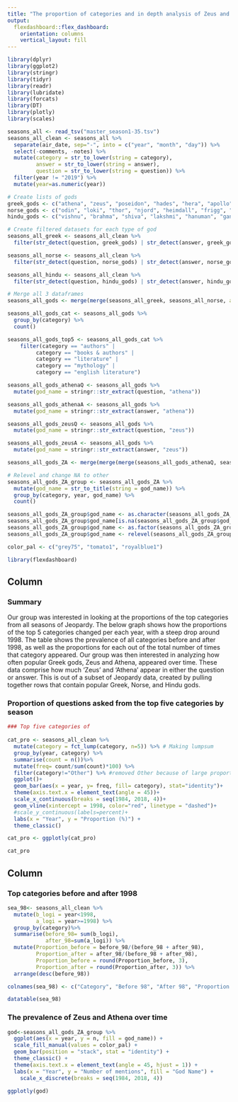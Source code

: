 ```yaml
---
title: "The proportion of categories and in depth analysis of Zeus and Athena over time"
output: 
  flexdashboard::flex_dashboard:
    orientation: columns
    vertical_layout: fill
---
```


```r
library(dplyr)
library(ggplot2)
library(stringr)
library(tidyr)
library(readr)
library(lubridate)
library(forcats)
library(DT)
library(plotly)
library(scales)
```


```r
seasons_all <- read_tsv("master_season1-35.tsv")
seasons_all_clean <- seasons_all %>% 
  separate(air_date, sep="-", into = c("year", "month", "day")) %>% 
  select(-comments, -notes) %>% 
  mutate(category = str_to_lower(string = category),
         answer = str_to_lower(string = answer),
         question = str_to_lower(string = question)) %>% 
  filter(year != "2019") %>%
  mutate(year=as.numeric(year))
```

```r
# Create lists of gods
greek_gods <- c("athena", "zeus", "poseidon", "hades", "hera", "apollo", "demeter", "artemis", "aphrodite", "ares")
norse_gods <- c("odin", "loki", "thor", "njord", "heimdall", "frigg", "tyr", "baldur", "idun", "bragi")
hindu_gods <- c("vishnu", "brahma", "shiva", "lakshmi", "hanuman", "ganesha", "krishna", "kali", "rama", "saraswati")

# Create filtered datasets for each type of god
seasons_all_greek <- seasons_all_clean %>% 
  filter(str_detect(question, greek_gods) | str_detect(answer, greek_gods))

seasons_all_norse <- seasons_all_clean %>% 
  filter(str_detect(question, norse_gods) | str_detect(answer, norse_gods))

seasons_all_hindu <- seasons_all_clean %>% 
  filter(str_detect(question, hindu_gods) | str_detect(answer, hindu_gods))

# Merge all 3 dataframes
seasons_all_gods <- merge(merge(seasons_all_greek, seasons_all_norse, all = TRUE), seasons_all_hindu, all = TRUE)
```


```r
seasons_all_gods_cat <- seasons_all_gods %>% 
  group_by(category) %>% 
  count()

seasons_all_gods_top5 <- seasons_all_gods_cat %>%
    filter(category == "authors" |
         category == "books & authors" |
         category == "literature" | 
         category == "mythology" | 
         category == "english literature")
```


```r
seasons_all_gods_athenaQ <- seasons_all_gods %>% 
  mutate(god_name = stringr::str_extract(question, "athena"))

seasons_all_gods_athenaA <- seasons_all_gods %>% 
  mutate(god_name = stringr::str_extract(answer, "athena"))

seasons_all_gods_zeusQ <- seasons_all_gods %>% 
  mutate(god_name = stringr::str_extract(question, "zeus"))

seasons_all_gods_zeusA <- seasons_all_gods %>% 
  mutate(god_name = stringr::str_extract(answer, "zeus"))

seasons_all_gods_ZA <- merge(merge(merge(seasons_all_gods_athenaQ, seasons_all_gods_athenaA, all = TRUE), seasons_all_gods_zeusQ, all = TRUE), seasons_all_gods_zeusA, all = TRUE)
```

```r
# Relevel and change NA to other
seasons_all_gods_ZA_group <- seasons_all_gods_ZA %>%
  mutate(god_name = str_to_title(string = god_name)) %>% 
  group_by(category, year, god_name) %>% 
  count()

seasons_all_gods_ZA_group$god_name <- as.character(seasons_all_gods_ZA_group$god_name)
seasons_all_gods_ZA_group$god_name[is.na(seasons_all_gods_ZA_group$god_name)] <- "other"
seasons_all_gods_ZA_group$god_name <- as.factor(seasons_all_gods_ZA_group$god_name)
seasons_all_gods_ZA_group$god_name <- relevel(seasons_all_gods_ZA_group$god_name, "other")

color_pal <- c("grey75", "tomato1", "royalblue1")

```


```r
library(flexdashboard)
```

Column {data-width=400}
-----------------------------------------------------------------------

### Summary
Our group was interested in looking at the proportions of the top categories from all seasons of Jeopardy. The below graph shows how the proportions of the top 5 categories changed per each year, with a steep drop around 1998. 
The table shows the prevalence of all categories before and after 1998, as well as the proportions for each out of the total number of times that category appeared.
Our group was then interested in analyzing how often popular Greek gods, Zeus and Athena, appeared over time. These data comprise how much 'Zeus' and 'Athena' appear in either the question or answer. This is out of a subset of Jeopardy data, created by pulling together rows that contain popular Greek, Norse, and Hindu gods. 

### Proportion of questions asked from the top five categories by season
```r
### Top five categories of 
  
cat_pro <- seasons_all_clean %>%
  mutate(category = fct_lump(category, n=5)) %>% # Making lumpsum
  group_by(year, category) %>%
  summarise(count = n())%>%
  mutate(freq= count/sum(count)*100) %>%
  filter(category!="Other") %>% #removed Other because of large proportion
  ggplot()+
  geom_bar(aes(x = year, y= freq, fill= category), stat="identity")+
  theme(axis.text.x = element_text(angle = 45))+
  scale_x_continuous(breaks = seq(1984, 2018, 4))+
  geom_vline(xintercept = 1998, color="red", linetype = "dashed")+
  #scale_y_continuous(labels=percent)+
  labs(x = "Year", y = "Proportion (%)") +
  theme_classic()

cat_pro <- ggplotly(cat_pro) 

cat_pro
```

Column {data-width=350}
-----------------------------------------------------------------------

### Top categories before and after 1998
```r
sea_98<- seasons_all_clean %>%
  mutate(b_logi = year<1998,
         a_logi = year>=1998) %>%
  group_by(category)%>%
  summarise(before_98= sum(b_logi),
            after_98=sum(a_logi)) %>%
  mutate(Proportion_before = before_98/(before_98 + after_98),
         Proportion_after = after_98/(before_98 + after_98),
         Proportion_before = round(Proportion_before, 3),
         Proportion_after = round(Proportion_after, 3)) %>% 
  arrange(desc(before_98))

colnames(sea_98) <- c("Category", "Before 98", "After 98", "Proportion Before", "Proportion After")

datatable(sea_98)
```

### The prevalence of Zeus and Athena over time
```r
god<-seasons_all_gods_ZA_group %>% 
  ggplot(aes(x = year, y = n, fill = god_name)) +
  scale_fill_manual(values = color_pal) +
  geom_bar(position = "stack", stat = "identity") +
  theme_classic() +
  theme(axis.text.x = element_text(angle = 45, hjust = 1)) +
  labs(x = "Year", y = "Number of mentions", fill = "God Name") +
    scale_x_discrete(breaks = seq(1984, 2018, 4))

ggplotly(god)
```

